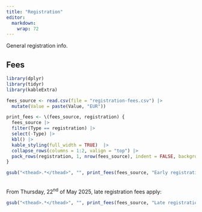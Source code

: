 ```yaml
---
title: "Registration"
editor: 
  markdown: 
    wrap: 72
---
```


General registration info.


## Fees

```r
library(dplyr)
library(tidyr)
library(kableExtra)

fees_source <- read.csv(file = "registration-fees.csv") |> 
  mutate(Value = paste(Value, "EUR"))

print_fees <- \(fees_source, registration) {
  fees_source |>
  filter(Type == registration) |>
  select(-Type) |> 
  kbl() |> 
  kable_styling(full_width = TRUE)  |> 
  collapse_rows(columns = 1:2, valign = "top") |>
  pack_rows(registration, 1, nrow(fees_source), indent = FALSE, background = c("#EAEAEA"))
}
```


```r
gsub("<thead>.*</thead>", "", print_fees(fees_source, "Early registration"))
```
<br>
From Thursday, 22<sup>nd</sup> of May 2025, late registration fees apply:
```r
gsub("<thead>.*</thead>", "", print_fees(fees_source, "Late registration"))
```

